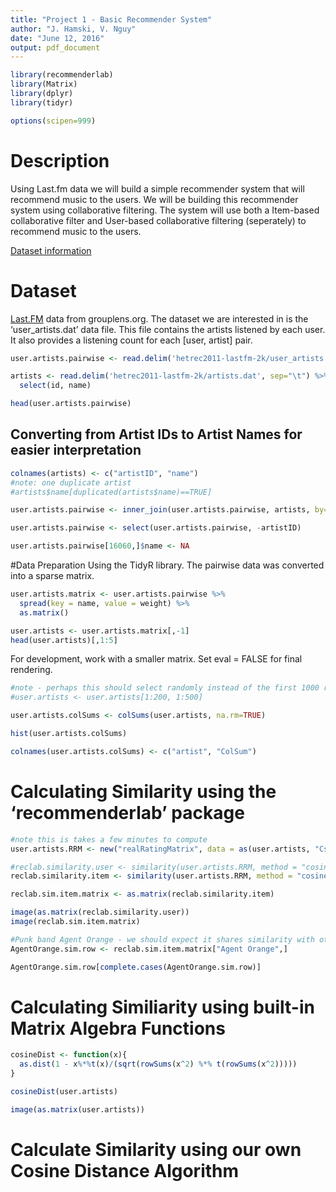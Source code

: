 ```yaml
---
title: "Project 1 - Basic Recommender System"
author: "J. Hamski, V. Nguy"
date: "June 12, 2016"
output: pdf_document
---
```


```r
library(recommenderlab)
library(Matrix)
library(dplyr)
library(tidyr)

options(scipen=999)
```

# Description
Using Last.fm data we will build a simple recommender system that will recommend music to the users. We will be building this recommender system using collaborative filtering. The system will use both a Item-based collaborative filter and User-based collaborative filtering (seperately) to recommend music to the users.

[Dataset information](http://files.grouplens.org/datasets/hetrec2011/hetrec2011-lastfm-readme.txt)

# Dataset
[Last.FM](http://grouplens.org/datasets/hetrec-2011/) data from grouplens.org. The dataset we are interested in is the 'user_artists.dat' data file. This file contains the artists listened by each user. It also provides a listening count for each [user, artist] pair.

```r
user.artists.pairwise <- read.delim('hetrec2011-lastfm-2k/user_artists.dat', sep="\t")

artists <- read.delim('hetrec2011-lastfm-2k/artists.dat', sep="\t") %>%
  select(id, name)

head(user.artists.pairwise)
```

## Converting from Artist IDs to Artist Names for easier interpretation
```r
colnames(artists) <- c("artistID", "name")
#note: one duplicate artist
#artists$name[duplicated(artists$name)==TRUE]

user.artists.pairwise <- inner_join(user.artists.pairwise, artists, by="artistID")

user.artists.pairwise <- select(user.artists.pairwise, -artistID)

user.artists.pairwise[16060,]$name <- NA
```

#Data Preparation
Using the TidyR library. The pairwise data was converted into a sparse matrix.

```r
user.artists.matrix <- user.artists.pairwise %>%
  spread(key = name, value = weight) %>%
  as.matrix()
```

```r
user.artists <- user.artists.matrix[,-1]
head(user.artists)[,1:5]
```


For development, work with a smaller matrix. Set eval = FALSE for final rendering. 
```r
#note - perhaps this should select randomly instead of the first 1000 rows / 500 columns?
#user.artists <- user.artists[1:200, 1:500]

user.artists.colSums <- colSums(user.artists, na.rm=TRUE)

hist(user.artists.colSums)

colnames(user.artists.colSums) <- c("artist", "ColSum")

```


# Calculating Similarity using the 'recommenderlab' package
```r
#note this is takes a few minutes to compute
user.artists.RRM <- new("realRatingMatrix", data = as(user.artists, "CsparseMatrix"))

#reclab.similarity.user <- similarity(user.artists.RRM, method = "cosine", which = "users")
reclab.similarity.item <- similarity(user.artists.RRM, method = "cosine", which = "items")

reclab.sim.item.matrix <- as.matrix(reclab.similarity.item)
```

```r
image(as.matrix(reclab.similarity.user))
image(reclab.sim.item.matrix)
```

```r
#Punk band Agent Orange - we should expect it shares similarity with other punk bands. 
AgentOrange.sim.row <- reclab.sim.item.matrix["Agent Orange",]

AgentOrange.sim.row[complete.cases(AgentOrange.sim.row)]
```


# Calculating Similiarity using built-in Matrix Algebra Functions

```r

cosineDist <- function(x){
  as.dist(1 - x%*%t(x)/(sqrt(rowSums(x^2) %*% t(rowSums(x^2))))) 
}

cosineDist(user.artists)

image(as.matrix(user.artists))
```



# Calculate Similarity using our own Cosine Distance Algorithm 

